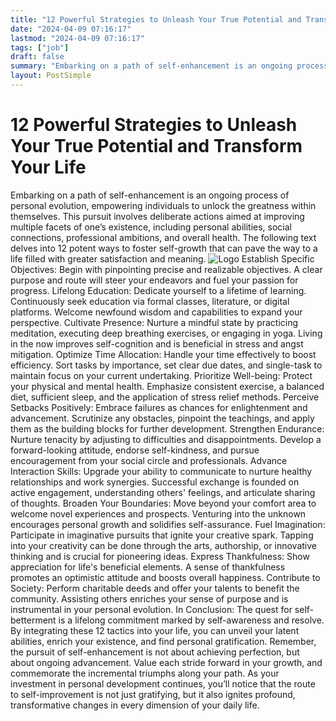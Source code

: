 ```yaml
---
title: "12 Powerful Strategies to Unleash Your True Potential and Transform Your Life"
date: "2024-04-09 07:16:17"
lastmod: "2024-04-09 07:16:17"
tags: ["job"]
draft: false
summary: "Embarking on a path of self-enhancement is an ongoing process of personal evolution, empowering individuals to unlock the greatness within themselves. This pursuit involves deliberate actions aimed at improving multiple facets of one’s existence, including personal abilities, social connections, professional ambitions, and overall health. The following text delves into 12 potent ways to foster self-growth that can pave the way to a life filled with greater satisfaction and meaning."
layout: PostSimple
---
```

# 12 Powerful Strategies to Unleash Your True Potential and Transform Your Life
Embarking on a path of self-enhancement is an ongoing process of personal evolution, empowering individuals to unlock the greatness within themselves. This pursuit involves deliberate actions aimed at improving multiple facets of one’s existence, including personal abilities, social connections, professional ambitions, and overall health. The following text delves into 12 potent ways to foster self-growth that can pave the way to a life filled with greater satisfaction and meaning.
<img alt="Logo" class="lazyImg" data-src="https://cdn.seniorsselection.com/src_image/af465f1fba1169a59759018239025242.webp" src="/statics/image/loading.webp"/>
Establish Specific Objectives:
Begin with pinpointing precise and realizable objectives. A clear purpose and route will steer your endeavors and fuel your passion for progress.
Lifelong Education:
Dedicate yourself to a lifetime of learning. Continuously seek education via formal classes, literature, or digital platforms. Welcome newfound wisdom and capabilities to expand your perspective.
Cultivate Presence:
Nurture a mindful state by practicing meditation, executing deep breathing exercises, or engaging in yoga. Living in the now improves self-cognition and is beneficial in stress and angst mitigation.
Optimize Time Allocation:
Handle your time effectively to boost efficiency. Sort tasks by importance, set clear due dates, and single-task to maintain focus on your current undertaking.
Prioritize Well-being:
Protect your physical and mental health. Emphasize consistent exercise, a balanced diet, sufficient sleep, and the application of stress relief methods.
Perceive Setbacks Positively:
Embrace failures as chances for enlightenment and advancement. Scrutinize any obstacles, pinpoint the teachings, and apply them as the building blocks for further development.
Strengthen Endurance:
Nurture tenacity by adjusting to difficulties and disappointments. Develop a forward-looking attitude, endorse self-kindness, and pursue encouragement from your social circle and professionals.
Advance Interaction Skills:
Upgrade your ability to communicate to nurture healthy relationships and work synergies. Successful exchange is founded on active engagement, understanding others' feelings, and articulate sharing of thoughts.
Broaden Your Boundaries:
Move beyond your comfort area to welcome novel experiences and prospects. Venturing into the unknown encourages personal growth and solidifies self-assurance.
Fuel Imagination:
Participate in imaginative pursuits that ignite your creative spark. Tapping into your creativity can be done through the arts, authorship, or innovative thinking and is crucial for pioneering ideas.
Express Thankfulness:
Show appreciation for life's beneficial elements. A sense of thankfulness promotes an optimistic attitude and boosts overall happiness.
Contribute to Society:
Perform charitable deeds and offer your talents to benefit the community. Assisting others enriches your sense of purpose and is instrumental in your personal evolution.
In Conclusion:
The quest for self-betterment is a lifelong commitment marked by self-awareness and resolve. By integrating these 12 tactics into your life, you can unveil your latent abilities, enrich your existence, and find personal gratification. Remember, the pursuit of self-enhancement is not about achieving perfection, but about ongoing advancement. Value each stride forward in your growth, and commemorate the incremental triumphs along your path. As your investment in personal development continues, you’ll notice that the route to self-improvement is not just gratifying, but it also ignites profound, transformative changes in every dimension of your daily life.
        